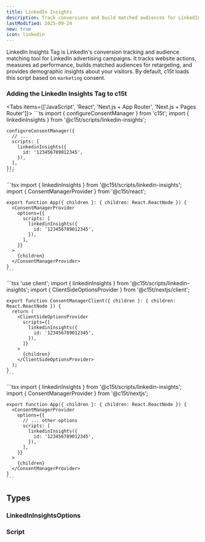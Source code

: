 ```yaml
---
title: LinkedIn Insights
description: Track conversions and build matched audiences for LinkedIn advertising campaigns.
lastModified: 2025-09-24
new: true
icon: linkedin
---
```


LinkedIn Insights Tag is LinkedIn's conversion tracking and audience matching tool for LinkedIn advertising campaigns. It tracks website actions, measures ad performance, builds matched audiences for retargeting, and provides demographic insights about your visitors. By default, c15t loads this script based on `marketing` consent.

### Adding the LinkedIn Insights Tag to c15t

<Tabs items={['JavaScript', 'React', 'Next.js + App Router', 'Next.js + Pages Router']}>
  <Tab value="JavaScript">
    ```ts
    import { configureConsentManager } from 'c15t';
    import { linkedinInsights } from '@c15t/scripts/linkedin-insights';

    configureConsentManager({
      // ... 
      scripts: [
        linkedinInsights({
          id: '123456789012345',
        }),
      ],
    });
    ```
  </Tab>

  <Tab value="React">
    ```tsx
    import { linkedinInsights } from '@c15t/scripts/linkedin-insights';
    import { ConsentManagerProvider } from '@c15t/react';

    export function App({ children }: { children: React.ReactNode }) { 
      <ConsentManagerProvider
        options={{
          scripts: [
            linkedinInsights({
              id: '123456789012345',
            }),
          ],
        }}
      >
        {children}
      </ConsentManagerProvider>
    }
    ```
  </Tab>

  <Tab value="Next.js + App Router">
    ```tsx
    'use client';
    import { linkedinInsights } from '@c15t/scripts/linkedin-insights';
    import { ClientSideOptionsProvider } from '@c15t/nextjs/client';

    export function ConsentManagerClient({ children }: { children: React.ReactNode }) { 
      return (
        <ClientSideOptionsProvider
          scripts={[
            linkedinInsights({
              id: '123456789012345',
            }),
          ]}
        >
          {children}
        </ClientSideOptionsProvider>
      );
    }
    ```
  </Tab>

  <Tab value="Next.js + Pages Router">
    ```tsx
    import { linkedinInsights } from '@c15t/scripts/linkedin-insights';
    import { ConsentManagerProvider } from '@c15t/nextjs';

    export function App({ children }: { children: React.ReactNode }) { 
      <ConsentManagerProvider
        options={{
          // ... other options
          scripts: [
            linkedinInsights({
              id: '123456789012345',
            }),
          ],
        }}
      >
        {children}
      </ConsentManagerProvider>
    }
    ```
  </Tab>
</Tabs>

## Types

### LinkedInInsightsOptions

<AutoTypeTable path="./packages/scripts/src/linkedin-insights.ts" name="LinkedInInsightsOptions" />

### Script

<AutoTypeTable path="./packages/core/src/libs/script-loader/types.ts" name="Script" />
